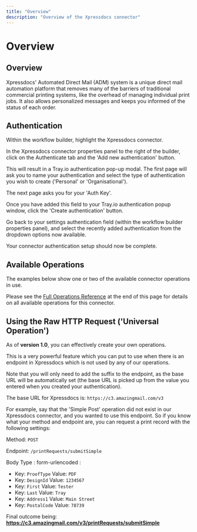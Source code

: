 ```yaml
---
title: "Overview"
description: "Overview of the Xpressdocs connector"
---
```


# Overview

## Overview

Xpressdocs' Automated Direct Mail (ADM) system is a unique direct mail automation platform that removes many of the barriers of traditional commercial printing systems, like the overhead of managing individual print jobs. It also allows personalized messages and keeps you informed of the status of each order.

## Authentication

Within the workflow builder, highlight the Xpressdocs connector.

In the Xpressdocs connector properties panel to the right of the builder, click on the Authenticate tab and the 'Add new authentication' button.

This will result in a Tray.io authentication pop-up modal. The first page will ask you to name your authentication and select the type of authentication you wish to create ('Personal' or 'Organisational').

The next page asks you for your 'Auth Key'.

Once you have added this field to your Tray.io authentication popup window, click the 'Create authentication' button.

Go back to your settings authentication field (within the workflow builder properties panel), and select the recently added authentication from the dropdown options now available.

Your connector authentication setup should now be complete.

## Available Operations

The examples below show one or two of the available connector operations in use.

Please see the [Full Operations Reference](#operationsFull) at the end of this page for details on all available operations for this connector.

## Using the Raw HTTP Request ('Universal Operation')

As of **version 1.0**, you can effectively create your own operations.

This is a very powerful feature which you can put to use when there is an endpoint in Xpressdocs which is not used by any of our operations.

Note that you will only need to add the suffix to the endpoint, as the base URL will be automatically set (the base URL is picked up from the value you entered when you created your authentication).

The base URL for Xpressdocs is: `https://c3.amazingmail.com/v3`

For example, say that the 'Simple Post' operation did not exist in our Xpressdocs connector, and you wanted to use this endpoint. So if you know what your method and endpoint are, you can request a print record with the following settings:

Method: `POST`

Endpoint: `/printRequests/submitSimple`

Body Type : form-urlencoded :

- Key: `ProofType` Value: `PDF`
- Key: `DesignId` Value: `1234567`
- Key: `First` Value: `Tester`
- Key: `Last` Value: `Tray`
- Key: `Address1` Value: `Main Street`
- Key: `PostalCode` Value: `78739`

Final outcome being: **https://c3.amazingmail.com/v3/printRequests/submitSimple**
